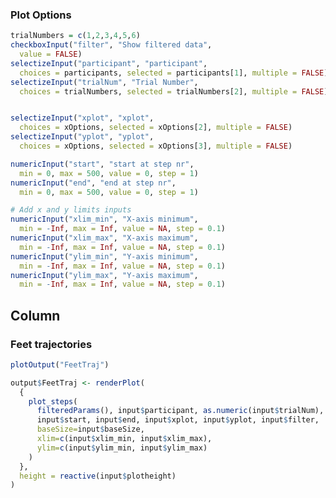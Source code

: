 


### Plot Options
```r
trialNumbers = c(1,2,3,4,5,6)
checkboxInput("filter", "Show filtered data",
  value = FALSE)
selectizeInput("participant", "participant",
  choices = participants, selected = participants[1], multiple = FALSE)
selectizeInput("trialNum", "Trial Number",
  choices = trialNumbers, selected = trialNumbers[2], multiple = FALSE) # set to trial 2 so that if practice is filtered out, it still plots


selectizeInput("xplot", "xplot",
  choices = xOptions, selected = xOptions[2], multiple = FALSE)
selectizeInput("yplot", "yplot",
  choices = xOptions, selected = xOptions[3], multiple = FALSE)

numericInput("start", "start at step nr",
  min = 0, max = 500, value = 0, step = 1)
numericInput("end", "end at step nr",
  min = 0, max = 500, value = 0, step = 1)

# Add x and y limits inputs
numericInput("xlim_min", "X-axis minimum",
  min = -Inf, max = Inf, value = NA, step = 0.1)
numericInput("xlim_max", "X-axis maximum",
  min = -Inf, max = Inf, value = NA, step = 0.1)
numericInput("ylim_min", "Y-axis minimum",
  min = -Inf, max = Inf, value = NA, step = 0.1)
numericInput("ylim_max", "Y-axis maximum",
  min = -Inf, max = Inf, value = NA, step = 0.1)
```


Column
--------------------------------------------
### Feet trajectories {data-height=1500}

```r
plotOutput("FeetTraj")
```

```r
output$FeetTraj <- renderPlot(
  {
    plot_steps(
      filteredParams(), input$participant, as.numeric(input$trialNum),
      input$start, input$end, input$xplot, input$yplot, input$filter, 
      baseSize=input$baseSize,
      xlim=c(input$xlim_min, input$xlim_max),
      ylim=c(input$ylim_min, input$ylim_max)
    )
  },
  height = reactive(input$plotheight)
)
```